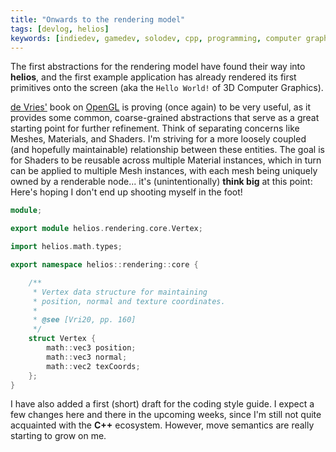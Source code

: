 ```yaml
---
title: "Onwards to the rendering model"
tags: [devlog, helios]
keywords: [indiedev, gamedev, solodev, cpp, programming, computer graphics, indiegames]
---
```



The first abstractions for the rendering model have found their way into **helios**, and the first example application has already rendered its first primitives onto the screen (aka the `Hello World!` of 3D Computer Graphics).

 <!--truncate-->

[de Vries'](https://joeydevries.com/) book on [OpenGL](https://learnopengl.com) is proving (once again) to be very useful, as it provides some common, coarse-grained abstractions that serve as a great starting point for further refinement. Think of separating concerns like Meshes, Materials, and Shaders.
                                                                      I'm striving for a more loosely coupled (and hopefully maintainable) relationship between these entities. The goal is for Shaders to be reusable across multiple Material instances, which in turn can be applied to multiple Mesh instances, with each mesh being uniquely owned by a renderable node... it's (unintentionally) **think big** at this point: Here's hoping I don't end up shooting myself in the foot!

```cpp
module;

export module helios.rendering.core.Vertex;

import helios.math.types;

export namespace helios::rendering::core {

    /**
     * Vertex data structure for maintaining
     * position, normal and texture coordinates.
     *
     * @see [Vri20, pp. 160]
     */
    struct Vertex {
        math::vec3 position;
        math::vec3 normal;
        math::vec2 texCoords;
    };
}

```

I have also added a first (short) draft for the coding style guide. I expect a few changes here and there in the upcoming weeks, since I'm still not quite acquainted with the **C++** ecosystem. However, move semantics are really starting to grow on me.


<SocialLinks />

